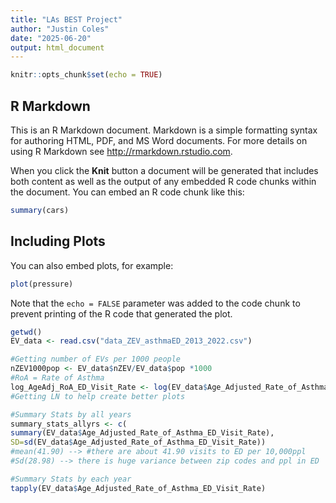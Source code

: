```yaml
---
title: "LAs BEST Project"
author: "Justin Coles"
date: "2025-06-20"
output: html_document
---
```


```r
knitr::opts_chunk$set(echo = TRUE)
```

## R Markdown

This is an R Markdown document. Markdown is a simple formatting syntax for authoring HTML, PDF, and MS Word documents. For more details on using R Markdown see <http://rmarkdown.rstudio.com>.

When you click the **Knit** button a document will be generated that includes both content as well as the output of any embedded R code chunks within the document. You can embed an R code chunk like this:

```r
summary(cars)
```

## Including Plots

You can also embed plots, for example:

```r
plot(pressure)
```

Note that the `echo = FALSE` parameter was added to the code chunk to prevent printing of the R code that generated the plot.

```r
getwd()
EV_data <- read.csv("data_ZEV_asthmaED_2013_2022.csv")
```

```r
#Getting number of EVs per 1000 people
nZEV1000pop <- EV_data$nZEV/EV_data$pop *1000
#RoA = Rate of Asthma
log_AgeAdj_RoA_ED_Visit_Rate <- log(EV_data$Age_Adjusted_Rate_of_Asthma_ED_Visit_Rate)
#Getting LN to help create better plots 
```

```r
#Summary Stats by all years
summary_stats_allyrs <- c(
summary(EV_data$Age_Adjusted_Rate_of_Asthma_ED_Visit_Rate),
SD=sd(EV_data$Age_Adjusted_Rate_of_Asthma_ED_Visit_Rate))
#mean(41.90) --> #there are about 41.90 visits to ED per 10,000ppl
#Sd(28.98) --> there is huge variance between zip codes and ppl in ED 
```

```r
#Summary Stats by each year
tapply(EV_data$Age_Adjusted_Rate_of_Asthma_ED_Visit_Rate)
```

